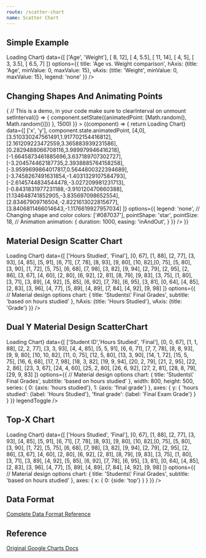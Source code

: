 ```yaml
---
route: /scatter-chart
name: Scatter Chart
---
```




## Simple Example

<Playground>
  <Chart 
    width={"600px"}
    height={"400px"}
    chartType="ScatterChart"
    loader={<div>Loading Chart</div>}
    data={[
      ['Age', 'Weight'],
      [ 8,      12],
      [ 4,      5.5],
      [ 11,     14],
      [ 4,      5],
      [ 3,      3.5],
      [ 6.5,    7]
    ]}
    options={{
      title: 'Age vs. Weight comparison',
      hAxis: {title: 'Age', minValue: 0, maxValue: 15},
      vAxis: {title: 'Weight', minValue: 0, maxValue: 15},
      legend: 'none'
    }}
  />
</Playground>



## Changing Shapes And Animating Points

<Playground>
  <Component 
    initialState={{animatedPoint:[0,0]}} 
    didMount={(component) => {
      // This is a demo, in your code make sure to clearInterval on unmount
      setInterval(() => {
        component.setState({animatedPoint: [Math.random(), Math.random()]})
      }, 1500)
    }}
  >
    {(component) => {
      return <Chart 
        width={"600px"}
        height={"400px"}
        chartType="ScatterChart"
        loader={<div>Loading Chart</div>}
        data={[
          ['x', 'y'],
          component.state.animatedPoint,
          [4,0],[3.510330247561491,1.917702154416812],[2.161209223472559,3.365883939231586],[0.2829488066708116,3.989979946416218],[-1.6645873461885696,3.637189707302727],[-3.204574462187735,2.3938885764158258],[-3.9599699864017817,0.5644800322394689],[-3.7458267491631854,-1.4031329107584793],[-2.6145744834544478,-3.027209981231713],[-0.8431831977231188,-3.910120470660388],[1.134648741852905,-3.835697098652554],[2.83467909716504,-2.8221613022815677],[3.8406811466014643,-1.1176619927957034]
        ]}
        options={{
          legend: 'none',
          // Changing shape and color
          colors: ['#087037'],
          pointShape: 'star',
          pointSize: 18,
          // Animation
          animation: {
            duration: 1000,
            easing: 'inAndOut',
          }
        }}
      />
    }}
    
  </Component>
</Playground>


## Material Design Scatter Chart

<Playground>
  <Chart 
    width={"600px"}
    height={"400px"}
    chartType="Scatter"
    loader={<div>Loading Chart</div>}
    data={[
      ['Hours Studied', 'Final'],
      [0, 67], [1, 88], [2, 77],
      [3, 93], [4, 85], [5, 91],
      [6, 71], [7, 78], [8, 93],
      [9, 80], [10, 82],[0, 75],
      [5, 80], [3, 90], [1, 72],
      [5, 75], [6, 68], [7, 98],
      [3, 82], [9, 94], [2, 79],
      [2, 95], [2, 86], [3, 67],
      [4, 60], [2, 80], [6, 92],
      [2, 81], [8, 79], [9, 83],
      [3, 75], [1, 80], [3, 71],
      [3, 89], [4, 92], [5, 85],
      [6, 92], [7, 78], [6, 95],
      [3, 81], [0, 64], [4, 85],
      [2, 83], [3, 96], [4, 77],
      [5, 89], [4, 89], [7, 84],
      [4, 92], [9, 98]
    ]}
    options={{
      // Material design options
      chart: {
        title: 'Students\' Final Grades',
        subtitle: 'based on hours studied'
      },
      hAxis: {title: 'Hours Studied'},
      vAxis: {title: 'Grade'}
    }}
  />
</Playground>


## Dual Y Material Design ScatterChart

<Playground>
  <Chart 
    width={"600px"}
    height={"400px"}
    chartType="Scatter"
    loader={<div>Loading Chart</div>}
    data={[
      ['Student ID','Hours Studied', 'Final'],
      [0, 0, 67],  [1, 1, 88],   [2, 2, 77],
      [3, 3, 93],  [4, 4, 85],   [5, 5, 91],
      [6, 6, 71],  [7, 7, 78],   [8, 8, 93],
      [9, 9, 80],  [10, 10, 82], [11, 0, 75],
      [12, 5, 80], [13, 3, 90],  [14, 1, 72],
      [15, 5, 75], [16, 6, 68],  [17, 7, 98],
      [18, 3, 82], [19, 9, 94],  [20, 2, 79],
      [21, 2, 95], [22, 2, 86],  [23, 3, 67],
      [24, 4, 60], [25, 2, 80],  [26, 6, 92],
      [27, 2, 81], [28, 8, 79],  [29, 9, 83]
    ]}
    options={{
      // Material design options
      chart: {
        title: 'Students\' Final Grades',
        subtitle: 'based on hours studied'
      },
      width: 800,
      height: 500,
      series: {
        0: {axis: 'hours studied'},
        1: {axis: 'final grade'}
      },
      axes: {
        y: {
          'hours studied': {label: 'Hours Studied'},
          'final grade': {label: 'Final Exam Grade'}
        }
      }
    }}
    legendToggle
  />
</Playground>

## Top-X Chart


<Playground>
  <Chart 
    width={"600px"}
    height={"400px"}
    chartType="Scatter"
    loader={<div>Loading Chart</div>}
    data={[
      ['Hours Studied', 'Final'],
      [0, 67], [1, 88], [2, 77],
      [3, 93], [4, 85], [5, 91],
      [6, 71], [7, 78], [8, 93],
      [9, 80], [10, 82],[0, 75],
      [5, 80], [3, 90], [1, 72],
      [5, 75], [6, 68], [7, 98],
      [3, 82], [9, 94], [2, 79],
      [2, 95], [2, 86], [3, 67],
      [4, 60], [2, 80], [6, 92],
      [2, 81], [8, 79], [9, 83],
      [3, 75], [1, 80], [3, 71],
      [3, 89], [4, 92], [5, 85],
      [6, 92], [7, 78], [6, 95],
      [3, 81], [0, 64], [4, 85],
      [2, 83], [3, 96], [4, 77],
      [5, 89], [4, 89], [7, 84],
      [4, 92], [9, 98]
    ]}
    options={{
      // Material design options
      chart: {
        title: 'Students\' Final Grades',
        subtitle: 'based on hours studied'
      },
      axes: {
        x: {
          0: {side: 'top'}
        }
      }
    }}
  />
</Playground>


## Data Format

[Complete Data Format Reference](https://developers.google.com/chart/interactive/docs/gallery/scatterchart#data-format)

## Reference 

[Original Google Charts Docs](https://developers.google.com/chart/interactive/docs/gallery/scatterchart)
